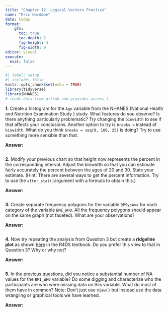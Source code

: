 ```yaml
---
title: "Chapter 12: Logical Vectors Practice"
name: "Eric Nordmoe"
date: today
format: 
    gfm: 
      toc: true
      toc-depth: 2
      fig-height: 4
      fig-width: 9
editor: visual
execute: 
  eval: false
---
```


```r
#| label: setup
#| include: false
knitr::opts_chunk$set(echo = TRUE)
library(tidyverse)
library(NHANES)
# reads data from github and provides access t
```

**1.** Create a histogram for the `Age` variable from the NHANES (National Health and Nutrition Examination Study ) study. What features do you observe? Is there anything particularly problematic? Try changing the `binwidth` to see if that affects your conclusions. Another option to try is `breaks =` instead of `binwidth`. What do you think `breaks = seq(0, 100, 25)` is doing? Try to use something more sensible than that.

**Answer:**

```r

```

**2.** Modify your previous chart so that height now represents the percent in the corresponding interval. Adjust the binwidth so that you can estimate fairly accurately the percent between the ages of 20 and 30. State your estimate. (Hint: There are several ways to get the percent information. Try to use the `after_stat()`argument with a formula to obtain this.)

**Answer:**

```r

```

**3.** Create separate frequency polygons for the variable `BPSysAve` for each category of the variable `BMI_WHO`. All the frequency polygons should appear on the same graph (not faceted). What are your observations?

**Answer:**

```r

```

**4.** Now try repeating the analysis from Question 3 but create a **ridgeline plot** as shown [here](https://r4ds.hadley.nz/layers#sec-geometric-objects:~:text=For%20example%2C%20the%20ggridges,the%20density%20curves%20transparent.) in the R4DS textbook. Do you prefer this view to that in Question 3? Why or why not?

**Answer:**

```r

```

**5.** In the previous questions, did you notice a substantial number of NA values for the `BMI_WHO` variable? Do some digging and characterize who the participants are who were missing data on this variable. What do most of them have in common? Note: Don't just use `View()` but instead use the data wrangling or graphical tools we have learned.

**Answer:**

```r

```
